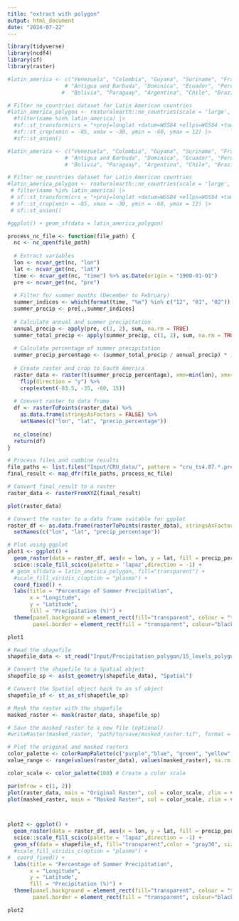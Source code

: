 ```yaml
---
title: "extract with polygon"
output: html_document
date: "2024-07-22"
---
```


```r
library(tidyverse)
library(ncdf4)
library(sf)
library(raster)
```


```r
#latin_america <- c("Venezuela", "Colombia", "Guyana", "Suriname", "France", 
                  # "Antigua and Barbuda", "Dominica", "Ecuador", "Peru", "Uruguay",
                 #  "Bolivia", "Paraguay", "Argentina", "Chile", "Brazil")

# Filter ne_countries dataset for Latin American countries
#latin_america_polygon <- rnaturalearth::ne_countries(scale = 'large', returnclass = "sf") %>%
  #filter(name %in% latin_america) |>
  #sf::st_transform(crs = "+proj=longlat +datum=WGS84 +ellps=WGS84 +towgs84=0,0,0 +units=m +no_defs") |>
  #sf::st_crop(xmin = -85, xmax = -30, ymin = -60, ymax = 12) |>
  #sf::st_union()

#latin_america <- c("Venezuela", "Colombia", "Guyana", "Suriname", "France", 
                  # "Antigua and Barbuda", "Dominica", "Ecuador", "Peru", "Uruguay",
                  # "Bolivia", "Paraguay", "Argentina", "Chile", "Brazil")

# Filter ne_countries dataset for Latin American countries
#latin_america_polygon <- rnaturalearth::ne_countries(scale = 'large', returnclass = "sf") %>%
 # filter(name %in% latin_america) |>
 # sf::st_transform(crs = "+proj=longlat +datum=WGS84 +ellps=WGS84 +towgs84=0,0,0 +units=m +no_defs") |>
 # sf::st_crop(xmin = -85, xmax = -30, ymin = -60, ymax = 12) |>
 # sf::st_union()

#ggplot() + geom_sf(data = latin_america_polygon)
```


```r
process_nc_file <- function(file_path) {
  nc <- nc_open(file_path)
  
  # Extract variables
  lon <- ncvar_get(nc, "lon")
  lat <- ncvar_get(nc, "lat")
  time <- ncvar_get(nc, "time") %>% as.Date(origin = "1900-01-01")
  pre <- ncvar_get(nc, "pre")
  
  # Filter for summer months (December to February)
  summer_indices <- which(format(time, "%m") %in% c("12", "01", "02"))
  summer_precip <- pre[,,summer_indices]
  
  # Calculate annual and summer precipitation
  annual_precip <- apply(pre, c(1, 2), sum, na.rm = TRUE)
  summer_total_precip <- apply(summer_precip, c(1, 2), sum, na.rm = TRUE)
  
  # Calculate percentage of summer precipitation
  summer_precip_percentage <- (summer_total_precip / annual_precip) * 100
  
  # Create raster and crop to South America
  raster_data <- raster(t(summer_precip_percentage), xmn=min(lon), xmx=max(lon), ymn=min(lat), ymx=max(lat)) %>%
    flip(direction = "y") %>%
    crop(extent(-83.5, -35, -60, 15))
  
  # Convert raster to data frame
  df <- rasterToPoints(raster_data) %>%
    as.data.frame(stringsAsFactors = FALSE) %>%
    setNames(c("lon", "lat", "precip_percentage"))
  
  nc_close(nc)
  return(df)
}

# Process files and combine results
file_paths <- list.files("Input/CRU_data/", pattern = "cru_ts4.07.*.pre.dat.nc", full.names = TRUE)
final_result <- map_dfr(file_paths, process_nc_file)

# Convert final_result to a raster
raster_data <- rasterFromXYZ(final_result)

plot(raster_data)
```



```r
# Convert the raster to a data frame suitable for ggplot
raster_df <- as.data.frame(rasterToPoints(raster_data), stringsAsFactors = FALSE) %>%
  setNames(c("lon", "lat", "precip_percentage"))

# Plot using ggplot
plot1 <- ggplot() +
  geom_raster(data = raster_df, aes(x = lon, y = lat, fill = precip_percentage)) +
  scico::scale_fill_scico(palette = 'lapaz',direction = -1) +
 # geom_sf(data = latin_america_polygon, fill="transparent") +
  #scale_fill_viridis_c(option = "plasma") +
  coord_fixed() +
  labs(title = "Percentage of Summer Precipitation",
       x = "Longitude",
       y = "Latitude",
       fill = "Precipitation (%)") +
  theme(panel.background = element_rect(fill="transparent", colour = "transparent"),
        panel.border = element_rect(fill = "transparent", colour="black"))

plot1
```



```r
# Read the shapefile
shapefile_data <- st_read("Input/Precipitation_polygon/15_levels_polygon_level_33.shp")

# Convert the shapefile to a Spatial object
shapefile_sp <- as(st_geometry(shapefile_data), "Spatial")

# Convert the Spatial object back to an sf object
shapefile_sf <- st_as_sf(shapefile_sp)

# Mask the raster with the shapefile
masked_raster <- mask(raster_data, shapefile_sp)

# Save the masked raster to a new file (optional)
#writeRaster(masked_raster, "path/to/save/masked_raster.tif", format = "GTiff", overwrite = TRUE)

# Plot the original and masked rasters
color_palette <- colorRampPalette(c("purple","blue", "green", "yellow", "orange","red"))
value_range <- range(values(raster_data), values(masked_raster), na.rm = TRUE) # Get the range of values for the color scale

color_scale <- color_palette(100) # Create a color scale

par(mfrow = c(1, 2))
plot(raster_data, main = "Original Raster", col = color_scale, zlim = value_range)
plot(masked_raster, main = "Masked Raster", col = color_scale, zlim = value_range)



plot2 <- ggplot() +
  geom_raster(data = raster_df, aes(x = lon, y = lat, fill = precip_percentage)) +
  scico::scale_fill_scico(palette = 'lapaz',direction = -1) +
  geom_sf(data = shapefile_sf, fill="transparent",color = "gray30", size = 1.5 ) +
  #scale_fill_viridis_c(option = "plasma") +
#  coord_fixed() +
  labs(title = "Percentage of Summer Precipitation",
       x = "Longitude",
       y = "Latitude",
       fill = "Precipitation (%)") +
  theme(panel.background = element_rect(fill="transparent", colour = "transparent"),
        panel.border = element_rect(fill = "transparent", colour="black"))

plot2
```


```r

```


